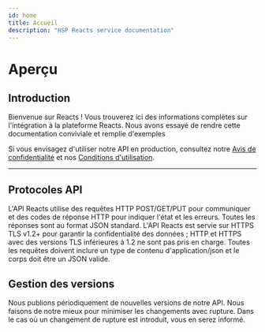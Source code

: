 ```yaml
---
id: home
title: Accueil
description: "HSP Reacts service documentation"
---
```

# Aperçu

## Introduction

Bienvenue sur Reacts ! Vous trouverez ici des informations complètes sur l'intégration à la plateforme Reacts. Nous avons essayé de rendre cette documentation conviviale et remplie d'exemples

Si vous envisagez d'utiliser notre API en production, consultez notre [Avis de confidentialité](https://reacts.com/en/legal/privacy#openInNewTab) et nos [Conditions d'utilisation](https://reacts.com/en/legal/terms-and-conditions#openInNewTab).

---

## Protocoles API
L'API Reacts utilise des requêtes HTTP POST/GET/PUT pour communiquer et des codes de réponse HTTP pour indiquer l'état et les erreurs. Toutes les réponses sont au format JSON standard. L'API Reacts est servie sur HTTPS TLS v1.2+ pour garantir la confidentialité des données ; HTTP et HTTPS avec des versions TLS inférieures à 1.2 ne sont pas pris en charge. Toutes les requêtes doivent inclure un type de contenu d'application/json et le corps doit être un JSON valide.

## Gestion des versions

Nous publions périodiquement de nouvelles versions de notre API. Nous faisons de notre mieux pour minimiser les changements avec rupture. Dans le cas où un changement de rupture est introduit, vous en serez informé.
